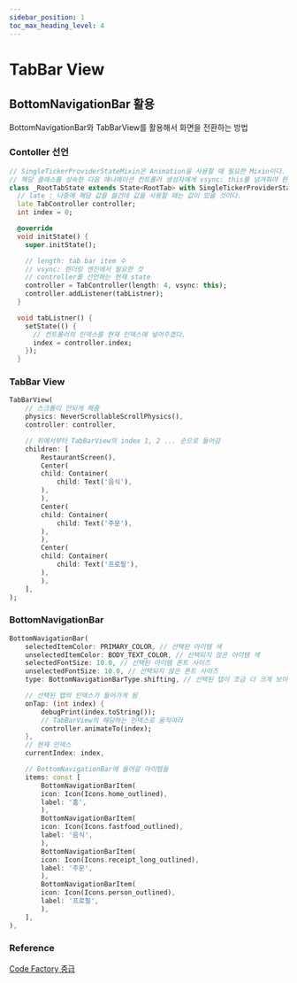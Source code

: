 ```yaml
---
sidebar_position: 1
toc_max_heading_level: 4
---
```


# TabBar View

## BottomNavigationBar 활용 
BottomNavigationBar와 TabBarView를 활용해서 화면을 전환하는 방법
### Contoller 선언
```dart
// SingleTickerProviderStateMixin은 Animation을 사용할 때 필요한 Mixin이다.
// 해당 클래스를 상속한 다음 애니메이션 컨트롤러 생성자에게 vsync: this를 넘겨줘야 한다
class _RootTabState extends State<RootTab> with SingleTickerProviderStateMixin {
  // late : 나중에 해당 값을 쓸건데 값을 사용할 때는 값이 있을 것이다.
  late TabController controller;
  int index = 0;

  @override
  void initState() {
    super.initState();

    // length: tab bar item 수 
    // vsync: 렌더링 엔진에서 필요한 것
    // controller를 선언하는 현재 state
    controller = TabController(length: 4, vsync: this);
    controller.addListener(tabListner);
  }

  void tabListner() {
    setState(() {
      // 컨트롤러의 인덱스를 현재 인덱스에 넣어주겠다.
      index = controller.index;
    });
  }

```


### TabBar View
```dart
TabBarView(
    // 스크롤이 안되게 해줌
    physics: NeverScrollableScrollPhysics(),
    controller: controller,

    // 위에서부터 TabBarView의 index 1, 2 ... 순으로 들어감
    children: [
        RestaurantScreen(),
        Center(
        child: Container(
            child: Text('음식'),
        ),
        ),
        Center(
        child: Container(
            child: Text('주문'),
        ),
        ),
        Center(
        child: Container(
            child: Text('프로필'),
        ),
        ),
    ],
);
```

### BottomNavigationBar
```dart
BottomNavigationBar(
    selectedItemColor: PRIMARY_COLOR, // 선택된 아이템 색
    unselectedItemColor: BODY_TEXT_COLOR, // 선택되지 않은 아이템 색
    selectedFontSize: 10.0, // 선택된 아이템 폰트 사이즈
    unselectedFontSize: 10.0, // 선택되지 않은 폰트 사이즈
    type: BottomNavigationBarType.shifting, // 선택된 탭이 조금 더 크게 보이게 만듬

    // 선택된 탭의 인덱스가 들어가게 됨
    onTap: (int index) {
        debugPrint(index.toString());
        // TabBarView의 해당하는 인덱스로 움직여라
        controller.animateTo(index);
    },
    // 현재 인덱스
    currentIndex: index,

    // BottomNavigationBar에 들어갈 아이템들
    items: const [
        BottomNavigationBarItem(
        icon: Icon(Icons.home_outlined),
        label: '홈',
        ),
        BottomNavigationBarItem(
        icon: Icon(Icons.fastfood_outlined),
        label: '음식',
        ),
        BottomNavigationBarItem(
        icon: Icon(Icons.receipt_long_outlined),
        label: '주문',
        ),
        BottomNavigationBarItem(
        icon: Icon(Icons.person_outlined),
        label: '프로필',
        ),
    ],
),
```

### Reference
[Code Factory 중급](https://github.com/rookedsysc/Flutter-Study/blob/main/Project/lv2_actual/lib/common/view/root_tab.dart)